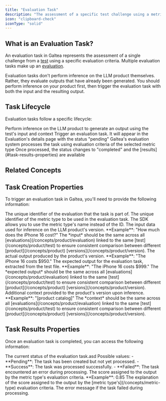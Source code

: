 ```yaml
---
title: "Evaluation Task"
description: "The assessment of a specific test challenge using a metric type"
icon: "clipboard-check"
iconType: "solid"
---
```



## What is an Evaluation Task?

An evaluation task in Galtea represents the assessment of a single challenge from a [test](/concepts/product/test) using a specific  evaluation criteria. Multiple evaluation tasks make up an [evaluation](/concepts/product/evaluation).

<Note>Evaluation tasks don't perform inference on the LLM product themselves. Rather, they evaluate outputs that have already been generated. You should perform inference on your product first, then trigger the evaluation task with both the input and the resulting output.</Note>

## Task Lifecycle

Evaluation tasks follow a specific lifecycle:

<Steps>
  <Step title="Inference">Perform inference on the LLM product to generate an output using the test's input and context</Step>
  <Step title="Creation">Trigger an evaluation task. It will appear in the Evaluation's details page with the status "pending"</Step>
  <Step title="Processing">Galtea's evaluation system processes the task using evaluation criteria of the selected metric type</Step>
  <Step title="Completion">Once processed, the status changes to "completed" and the [results](#task-results-properties) are available</Step>
</Steps>

## Related Concepts

<CardGroup cols={3}>
  <TestCard />
  <EvaluationCard />
  <MetricTypeCard />
</CardGroup>

## Task Creation Properties

To trigger an evaluation task in Galtea, you'll need to provide the following information:

<ResponseField name="Evaluation" type="ID (text)" required>
  The unique identifier of the evaluation that the task is part of.
</ResponseField>

<ResponseField name="Metric Type" type="ID (text)" required>
  The unique identifier of the metric type to be used in the evaluation task.
  <Info>The SDK allows you to use the metric type's name instead of the ID.</Info>
</ResponseField>

<ResponseField name="Input" type="String" required>
  The input data used for inference on the LLM product's version. **Example**: "How much does the iPhone 16 cost?"
  <Note>
    The *input* should be the same across all [evaluations](/concepts/product/evaluation) linked to the same [test](/concepts/product/test) to ensure consistent comparison between different [product](/concepts/product) [versions](/concepts/product/version).
  </Note>
</ResponseField>

<ResponseField name="Actual Output" type="String" required>
  The actual output produced by the product's version. **Example**: "The iPhone 16 costs $950."
</ResponseField>

<ResponseField name="Expected Output" type="String">
  The expected output for the evaluation task, extracted from the test file. **Example**: "The iPhone 16 costs $999."
  <Note>
    The *expected output* should be the same across all [evaluations](/concepts/product/evaluation) linked to the same [test](/concepts/product/test) to ensure consistent comparison between different [product](/concepts/product) [versions](/concepts/product/version).
  </Note>
</ResponseField>

<ResponseField name="Context" type="String">
  Additional context provided to the product's version upon inference. **Example**: "[product catalog]"
  <Note>
    The *context* should be the same across all [evaluations](/concepts/product/evaluation) linked to the same [test](/concepts/product/test) to ensure consistent comparison between different [product](/concepts/product) [versions](/concepts/product/version).
  </Note>
</ResponseField>

## Task Results Properties

Once an evaluation task is completed, you can access the following information:

<ResponseField name="Status" type="Enum">
  The current status of the evaluation task.asd
  Possible values:
  - **Pending**: The task has been created but not yet processed.
  - **Success**: The task was processed successfully.
  - **Failed**: The task encountered an error during processing.
</ResponseField>

<ResponseField name="Score" type="Number">
  The score assigned to the output by the metric type's evaluation criteria. **Example**: 0.85
</ResponseField>

<ResponseField name="Reason" type="Text">
  The explanation of the score assigned to the output by the [metric type's](/concepts/metric-type) evaluation criteria.
</ResponseField>

<ResponseField name="Error" type="Text">
  The error message if the task failed during processing.
</ResponseField>